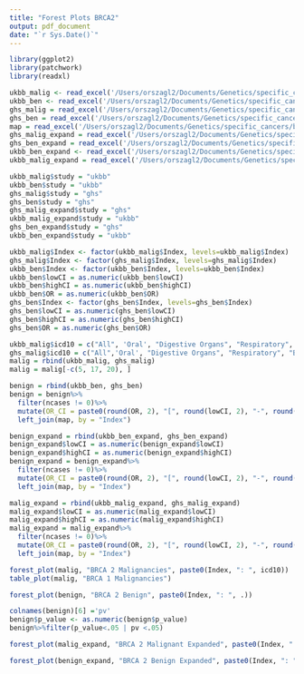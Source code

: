 ```yaml
---
title: "Forest Plots BRCA2"
output: pdf_document
date: "`r Sys.Date()`"
---
```


```r
library(ggplot2)
library(patchwork)
library(readxl)
```

```r
ukbb_malig <- read_excel('/Users/orszagl2/Documents/Genetics/specific_cancers/ukbb_brca2_malignancies.xlsx')
ukbb_ben <- read_excel('/Users/orszagl2/Documents/Genetics/specific_cancers/ukbb_brca2_benign.xlsx')
ghs_malig = read_excel('/Users/orszagl2/Documents/Genetics/specific_cancers/ghs_brca2_malig.xlsx')
ghs_ben = read_excel('/Users/orszagl2/Documents/Genetics/specific_cancers/ghs_brca2_benign.xlsx')
map = read_excel('/Users/orszagl2/Documents/Genetics/specific_cancers/benign_codes.xlsx')
ghs_malig_expand = read_excel('/Users/orszagl2/Documents/Genetics/specific_cancers/ghs_brca2_malig.xlsx', sheet = 2)
ghs_ben_expand = read_excel('/Users/orszagl2/Documents/Genetics/specific_cancers/ghs_brca2_benign.xlsx', sheet = 2)
ukbb_ben_expand <- read_excel('/Users/orszagl2/Documents/Genetics/specific_cancers/ukbb_brca2_benign.xlsx', sheet = 2)
ukbb_malig_expand = read_excel('/Users/orszagl2/Documents/Genetics/specific_cancers/ukbb_brca2_malignancies.xlsx', sheet = 2)
```

```r
ukbb_malig$study = "ukbb"
ukbb_ben$study = "ukbb"
ghs_malig$study = "ghs"
ghs_ben$study = "ghs"
ghs_malig_expand$study = "ghs"
ukbb_malig_expand$study = "ukbb"
ghs_ben_expand$study = "ghs"
ukbb_ben_expand$study = "ukbb"
```

```r
ukbb_malig$Index <- factor(ukbb_malig$Index, levels=ukbb_malig$Index)
ghs_malig$Index <- factor(ghs_malig$Index, levels=ghs_malig$Index)
ukbb_ben$Index <- factor(ukbb_ben$Index, levels=ukbb_ben$Index)
ukbb_ben$lowCI = as.numeric(ukbb_ben$lowCI)
ukbb_ben$highCI = as.numeric(ukbb_ben$highCI)
ukbb_ben$OR = as.numeric(ukbb_ben$OR)
ghs_ben$Index <- factor(ghs_ben$Index, levels=ghs_ben$Index)
ghs_ben$lowCI = as.numeric(ghs_ben$lowCI)
ghs_ben$highCI = as.numeric(ghs_ben$highCI)
ghs_ben$OR = as.numeric(ghs_ben$OR)
```


```r
ukbb_malig$icd10 = c("All", 'Oral', "Digestive Organs", "Respiratory", "Bone", "Skin", "Soft Tissue", "Breast", "Female Genital", "Male Genital", "Urinary Tract", "CNS", "Endocrine", "Unspecified", "Lymphoid")
ghs_malig$icd10 = c("All",'Oral', "Digestive Organs", "Respiratory", "Bone", "Skin", "Soft Tissue", "Breast", "Female Genital", "Male Genital", "Urinary Tract", "CNS", "Endocrine", "Unspecified", "Lymphoid")
malig = rbind(ukbb_malig, ghs_malig)
malig = malig[-c(5, 17, 20), ]
```

```r
benign = rbind(ukbb_ben, ghs_ben)
benign = benign%>%
  filter(ncases != 0)%>%
  mutate(OR_CI = paste0(round(OR, 2), "[", round(lowCI, 2), "-", round(highCI, 2), "]"))%>%
  left_join(map, by = "Index")
```

```r
benign_expand = rbind(ukbb_ben_expand, ghs_ben_expand)
benign_expand$lowCI = as.numeric(benign_expand$lowCI)
benign_expand$highCI = as.numeric(benign_expand$highCI)
benign_expand = benign_expand%>%
  filter(ncases != 0)%>%
  mutate(OR_CI = paste0(round(OR, 2), "[", round(lowCI, 2), "-", round(highCI, 2), "]"))%>%
  left_join(map, by = "Index")
```

```r
malig_expand = rbind(ukbb_malig_expand, ghs_malig_expand)
malig_expand$lowCI = as.numeric(malig_expand$lowCI)
malig_expand$highCI = as.numeric(malig_expand$highCI)
malig_expand = malig_expand%>%
  filter(ncases != 0)%>%
  mutate(OR_CI = paste0(round(OR, 2), "[", round(lowCI, 2), "-", round(highCI, 2), "]"))%>%
  left_join(map, by = "Index")
```

```r
forest_plot(malig, "BRCA 2 Malignancies", paste0(Index, ": ", icd10))
table_plot(malig, "BRCA 1 Malignancies")
```

```r
forest_plot(benign, "BRCA 2 Benign", paste0(Index, ": ", .))
```

```r
colnames(benign)[6] ='pv'
benign$p_value <- as.numeric(benign$p_value)
benign%>%filter(p_value<.05 | pv <.05)
```

```r
forest_plot(malig_expand, "BRCA 2 Malignant Expanded", paste0(Index, ": ", icd10))
```

```r
forest_plot(benign_expand, "BRCA 2 Benign Expanded", paste0(Index, ": ", .))
```